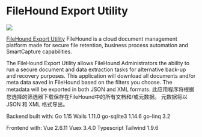 
# FileHound Export Utility

<p style={{"text-align": "center"}}>
   <img src="/img/showcase/filehound.jpg"></img><br/>
</p>

[FileHound Export Utility](https://www.filehound.co.uk/) FileHound is a cloud document management platform made for secure file retention, business process automation and SmartCapture capabilities.

The FileHound Export Utility allows FileHound Administrators the ability to run a secure document and data extraction tasks for alternative back-up and recovery purposes. This application will download all documents and/or meta data saved in FileHound based on the filters you choose. The metadata will be exported in both JSON and XML formats. 此应用程序将根据您选择的筛选器下载保存在FileHound中的所有文档和/或元数据。 元数据将以 JSON 和 XML 格式导出。

Backend built with: Go 1.15 Wails 1.11.0 go-sqlite3 1.14.6 go-linq 3.2

Frontend with: Vue 2.6.11 Vuex 3.4.0 Typescript Tailwind 1.9.6
